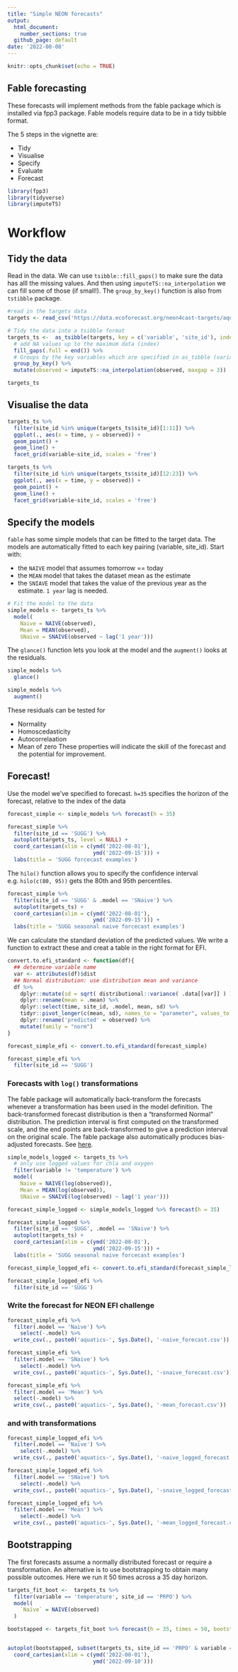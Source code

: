```yaml
---
title: "Simple NEON forecasts"
output:
  html_document: 
    number_sections: true
  github_page: default
date: '2022-08-08'
---
```


```r
knitr::opts_chunk$set(echo = TRUE)
```

## Fable forecasting {.unnumbered}


These forecasts will implement methods from the fable package which is installed via fpp3 package. Fable models require data to be in a tidy tsibble format. 

The 5 steps in the vignette are:

* Tidy
* Visualise
* Specify
* Evaluate
* Forecast

```r
library(fpp3)
library(tidyverse)
library(imputeTS)
```

# Workflow
## Tidy the data
Read in the data. We can use `tsibble::fill_gaps()` to make sure the data has alll the missing values. And then using `imputeTS::na_interpolation` we can fill some of those (if small!).
 The `group_by_key()` function is also from `tstibble` package.
 
```r
#read in the targets data
targets <- read_csv('https://data.ecoforecast.org/neon4cast-targets/aquatics/aquatics-targets.csv.gz')

# Tidy the data into a tsibble format
targets_ts <-  as_tsibble(targets, key = c('variable', 'site_id'), index = 'time') %>%
  # add NA values up to the maximum data (index)
  fill_gaps(.full = end()) %>%
  # Groups by the key variables which are specified in as_tibble (variable and site_id)
  group_by_key() %>% 
  mutate(observed = imputeTS::na_interpolation(observed, maxgap = 3))

```
```r
targets_ts
```

## Visualise the data
```r
targets_ts %>%
  filter(site_id %in% unique(targets_ts$site_id)[1:11]) %>%
  ggplot(., aes(x = time, y = observed)) +
  geom_point() +
  geom_line() +
  facet_grid(variable~site_id, scales = 'free')

targets_ts %>%
  filter(site_id %in% unique(targets_ts$site_id)[12:23]) %>%
  ggplot(., aes(x = time, y = observed)) +
  geom_point() +
  geom_line() +
  facet_grid(variable~site_id, scales = 'free')

```

## Specify the models
`fable` has some simple models that can be fitted to the target data. The models are automatically fitted to each key pairing (variable, site_id). Start with:

* the `NAIVE` model that assumes tomorrow == today
* the `MEAN` model that takes the dataset mean as the estimate
* the `SNIAVE` model that takes the value of the previous year as the estimate. `1 year` lag is needed. 

```r
# Fit the model to the data
simple_models <- targets_ts %>%
  model(
    Naive = NAIVE(observed),
    Mean = MEAN(observed),
    SNaive = SNAIVE(observed ~ lag('1 year')))
```
The `glance()` function lets you look at the model and the  `augment()` looks at the residuals.
```r
simple_models %>%
  glance()

simple_models %>%
  augment()
```
These residuals can be tested for 

* Normality
* Homoscedasticity
* Autocorrelaation
* Mean of zero
These properties will indicate the skill of the forecast and the potential for improvement.

## Forecast!
Use the model we've specified to forecast. `h=35` specifies the horizon of the forecast, relative to the index of the data

```r
forecast_simple <- simple_models %>% forecast(h = 35)

```

```r
forecast_simple %>%
  filter(site_id == 'SUGG') %>%
  autoplot(targets_ts, level = NULL) +
  coord_cartesian(xlim = c(ymd('2022-08-01'),
                           ymd('2022-09-15'))) +
  labs(title = 'SUGG forcecast examples')
```

The `hilo()` function allows you to specify the confidence interval e.g. `hilo(c(80, 95))` gets the 80th and 95th percentiles. 

```r
forecast_simple %>%
  filter(site_id == 'SUGG' & .model == 'SNaive') %>%
  autoplot(targets_ts) +
  coord_cartesian(xlim = c(ymd('2022-08-01'),
                           ymd('2022-09-15'))) +
  labs(title = 'SUGG seasonal naive forcecast examples')
```

We can calculate the standard deviation of the predicted values. We write a function to extract these and creat a table in the right format for EFI.

```r
convert.to.efi_standard <- function(df){
  ## determine variable name
  var <- attributes(df)$dist
  ## Normal distribution: use distribution mean and variance
  df %>% 
    dplyr::mutate(sd = sqrt( distributional::variance( .data[[var]] ) ) ) %>%
    dplyr::rename(mean = .mean) %>%
    dplyr::select(time, site_id, .model, mean, sd) %>%
    tidyr::pivot_longer(c(mean, sd), names_to = "parameter", values_to = var) %>%
    dplyr::rename('predicted' = observed) %>%
    mutate(family = "norm")
}

```

```r
forecast_simple_efi <- convert.to.efi_standard(forecast_simple)
```
```r
forecast_simple_efi %>%
  filter(site_id == 'SUGG')
```

### Forecasts with `log()` transformations

The fable package will automatically back-transform the forecasts whenever a transformation has been used in the model definition. The back-transformed forecast distribution is then a “transformed Normal” distribution. The prediction interval is first computed on the transformed scale, and the end points are back-transformed to give a prediction interval on the original scale. The fable package also automatically produces bias-adjusted forecasts. See [here](https://otexts.com/fpp3/ftransformations.html). 

```r
simple_models_logged <- targets_ts %>%
  # only use logged values for chla and oxygen
  filter(variable != 'temperature') %>%
  model(
    Naive = NAIVE(log(observed)),
    Mean = MEAN(log(observed)),
    SNaive = SNAIVE(log(observed) ~ lag('1 year')))
```

```r
forecast_simple_logged <- simple_models_logged %>% forecast(h = 35)

```

```r
forecast_simple_logged %>%
  filter(site_id == 'SUGG', .model == 'SNaive') %>%
  autoplot(targets_ts) +
  coord_cartesian(xlim = c(ymd('2022-08-01'),
                           ymd('2022-09-15'))) +
  labs(title = 'SUGG seasonal naive forcecast examples')
```

```r
forecast_simple_logged_efi <- convert.to.efi_standard(forecast_simple_logged)
```
```r
forecast_simple_logged_efi %>%
  filter(site_id == 'SUGG')
```

### Write the forecast for NEON EFI challenge

```r
forecast_simple_efi %>%
  filter(.model == 'Naive') %>%
    select(-.model) %>%
  write_csv(., paste0('aquatics-', Sys.Date(), '-naive_forecast.csv'))

forecast_simple_efi %>%
  filter(.model == 'SNaive') %>%
    select(-.model) %>%
  write_csv(., paste0('aquatics-', Sys.Date(), '-snaive_forecast.csv'))

forecast_simple_efi %>%
  filter(.model == 'Mean') %>%
  select(-.model) %>%
  write_csv(., paste0('aquatics-', Sys.Date(), '-mean_forecast.csv'))
```


### and with transformations
```r
forecast_simple_logged_efi %>%
  filter(.model == 'Naive') %>%
    select(-.model) %>%
  write_csv(., paste0('aquatics-', Sys.Date(), '-naive_logged_forecast.csv'))

forecast_simple_logged_efi %>%
  filter(.model == 'SNaive') %>%
    select(-.model) %>%
  write_csv(., paste0('aquatics-', Sys.Date(), '-snaive_logged_forecast.csv'))

forecast_simple_logged_efi %>%
  filter(.model == 'Mean') %>%
    select(-.model) %>%
  write_csv(., paste0('aquatics-', Sys.Date(), '-mean_logged_forecast.csv'))
```



## Bootstrapping

The first forecasts assume a normally distributed forecast or require a transformation.
An alternative is to use bootstrapping to obtain many possible outcomes. Here we run it 50 times across a 35 day horizon. 

```r
targets_fit_boot <-  targets_ts %>%
  filter(variable == 'temperature', site_id == 'PRPO') %>%
  model(
    `Naïve` = NAIVE(observed)
  )

bootstapped <- targets_fit_boot %>% forecast(h = 35, times = 50, bootstrap = TRUE)


autoplot(bootstapped, subset(targets_ts, site_id == 'PRPO' & variable == 'temperature')) +
  coord_cartesian(xlim = c(ymd('2022-08-01'),
                           ymd('2022-09-10')))
```

